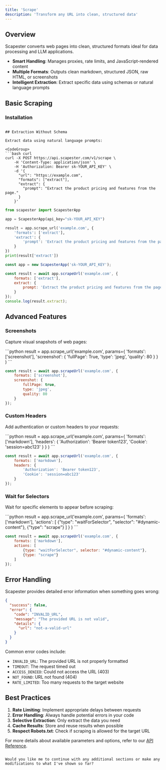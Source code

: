 ```yaml
---
title: 'Scrape'
description: 'Transform any URL into clean, structured data'
---
```


## Overview

Scapester converts web pages into clean, structured formats ideal for data processing and LLM applications.

- **Smart Handling**: Manages proxies, rate limits, and JavaScript-rendered content
- **Multiple Formats**: Outputs clean markdown, structured JSON, raw HTML, or screenshots
- **Intelligent Extraction**: Extract specific data using schemas or natural language prompts

## Basic Scraping

### Installation

```

## Extraction Without Schema

Extract data using natural language prompts:

<CodeGroup>
```bash curl
curl -X POST https://api.scapester.com/v1/scrape \
    -H 'Content-Type: application/json' \
    -H 'Authorization: Bearer sk-YOUR_API_KEY' \
    -d '{
      "url": "https://example.com",
      "formats": ["extract"],
      "extract": {
        "prompt": "Extract the product pricing and features from the page."
      }
    }'
```

```python
from scapester import ScapesterApp

app = ScapesterApp(api_key="sk-YOUR_API_KEY")

result = app.scrape_url('example.com', {
    'formats': ['extract'],
    'extract': {
        'prompt': 'Extract the product pricing and features from the page.'
    }
})
print(result['extract'])
```

```javascript
const app = new ScapesterApp('sk-YOUR_API_KEY');

const result = await app.scrapeUrl('example.com', {
    formats: ['extract'],
    extract: {
        prompt: 'Extract the product pricing and features from the page.'
    }
});
console.log(result.extract);
```
</CodeGroup>

## Advanced Features

### Screenshots

Capture visual snapshots of web pages:

<CodeGroup>
```python
result = app.scrape_url('example.com', 
    params={
        'formats': ['screenshot'],
        'screenshot': {
            'fullPage': True,
            'type': 'jpeg',
            'quality': 80
        }
    }
)
```

```javascript
const result = await app.scrapeUrl('example.com', {
    formats: ['screenshot'],
    screenshot: {
        fullPage: true,
        type: 'jpeg',
        quality: 80
    }
});
```
</CodeGroup>

### Custom Headers

Add authentication or custom headers to your requests:

<CodeGroup>
```python
result = app.scrape_url('example.com', 
    params={
        'formats': ['markdown'],
        'headers': {
            'Authorization': 'Bearer token123',
            'Cookie': 'session=abc123'
        }
    }
)
```

```javascript
const result = await app.scrapeUrl('example.com', {
    formats: ['markdown'],
    headers: {
        'Authorization': 'Bearer token123',
        'Cookie': 'session=abc123'
    }
});
```
</CodeGroup>

### Wait for Selectors

Wait for specific elements to appear before scraping:

<CodeGroup>
```python
result = app.scrape_url('example.com', 
    params={
        'formats': ['markdown'],
        'actions': [
            {"type": "waitForSelector", "selector": "#dynamic-content"},
            {"type": "scrape"}
        ]
    }
)
```

```javascript
const result = await app.scrapeUrl('example.com', {
    formats: ['markdown'],
    actions: [
        {type: "waitForSelector", selector: "#dynamic-content"},
        {type: "scrape"}
    ]
});
```
</CodeGroup>

## Error Handling

Scapester provides detailed error information when something goes wrong:

```json
{
  "success": false,
  "error": {
    "code": "INVALID_URL",
    "message": "The provided URL is not valid",
    "details": {
      "url": "not-a-valid-url"
    }
  }
}
```

Common error codes include:
- `INVALID_URL`: The provided URL is not properly formatted
- `TIMEOUT`: The request timed out
- `ACCESS_DENIED`: Could not access the URL (403)
- `NOT_FOUND`: URL not found (404)
- `RATE_LIMITED`: Too many requests to the target website

## Best Practices

1. **Rate Limiting**: Implement appropriate delays between requests
2. **Error Handling**: Always handle potential errors in your code
3. **Selective Extraction**: Only extract the data you need
4. **Cache Results**: Store and reuse results when possible
5. **Respect Robots.txt**: Check if scraping is allowed for the target URL

For more details about available parameters and options, refer to our [API Reference](/api-reference).
```

Would you like me to continue with any additional sections or make any modifications to what I've shown so far?